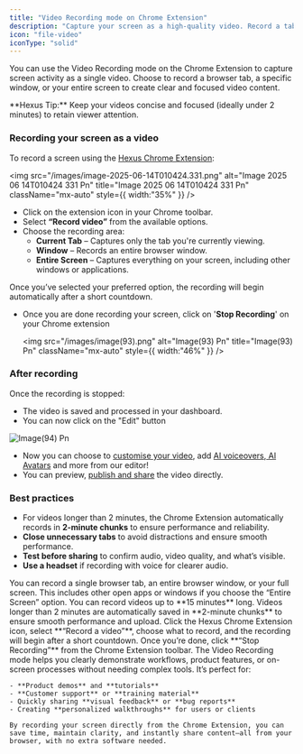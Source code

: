 ```yaml
---
title: "Video Recording mode on Chrome Extension"
description: "Capture your screen as a high-quality video. Record a tab, window, or full screen for easy sharing and seamless playback."
icon: "file-video"
iconType: "solid"
---
```


You can use the Video Recording mode on the Chrome Extension to capture screen activity as a single video. Choose to record a browser tab, a specific window, or your entire screen to create clear and focused video content.

<Tip>
  **Hexus Tip:** Keep your videos concise and focused (ideally under 2 minutes) to retain viewer attention.
</Tip>

### **Recording your screen as a video**

To record a screen using the [Hexus Chrome Extension](https://support.hexus.ai/getting-started/extension):

<img
  src="/images/image-2025-06-14T010424.331.png"
  alt="Image 2025 06 14T010424 331 Pn"
  title="Image 2025 06 14T010424 331 Pn"
  className="mx-auto"
  style={{ width:"35%" }}
/>

- Click on the extension icon in your Chrome toolbar.
- Select **“Record video”** from the available options.
- Choose the recording area:
  - **Current Tab** – Captures only the tab you're currently viewing.
  - **Window** – Records an entire browser window.
  - **Entire Screen** – Captures everything on your screen, including other windows or applications.

Once you’ve selected your preferred option, the recording will begin automatically after a short countdown.

- Once you are done recording your screen, click on '**Stop Recording**' on your Chrome extension

  <img
    src="/images/image(93).png"
    alt="Image(93) Pn"
    title="Image(93) Pn"
    className="mx-auto"
    style={{ width:"46%" }}
  />

### **After recording**

Once the recording is stopped:

- The video is saved and processed in your dashboard.
- You can now click on the "Edit" button

![Image(94) Pn](/images/image\(94\).png)

- Now you can choose to [customise your video](https://support.hexus.ai/getting-started/editing-your-tour), add [AI voiceovers](https://support.hexus.ai/advanced-editing/AI-Voiceovers),[ AI Avatars](https://support.hexus.ai/advanced-editing/AI-Avatar) and more from our editor\!
- You can preview, [publish and share](https://support.hexus.ai/getting-started/publishing-and-sharing) the video directly.

### **Best practices**

- For videos longer than 2 minutes, the Chrome Extension automatically records in **2-minute chunks** to ensure performance and reliability.
- **Close unnecessary tabs** to avoid distractions and ensure smooth performance.
- **Test before sharing** to confirm audio, video quality, and what’s visible.
- **Use a headset** if recording with voice for clearer audio.

<AccordionGroup>
  <Accordion title="1. What can I record using the Video Recording mode?">
    You can record a single browser tab, an entire browser window, or your full screen. This includes other open apps or windows if you choose the “Entire Screen” option.
  </Accordion>
  <Accordion title="2. How long can my recordings be?">
    You can record videos up to **15 minutes** long. Videos longer than 2 minutes are automatically saved in **2-minute chunks** to ensure smooth performance and upload.
  </Accordion>
  <Accordion title="3. How do I start recording?">
    Click the Hexus Chrome Extension icon, select **“Record a video”**, choose what to record, and the recording will begin after a short countdown. Once you’re done, click **“Stop Recording”** from the Chrome Extension toolbar.
  </Accordion>
  <Accordion title="4. What is the Video Recording mode for?">
    The Video Recording mode helps you clearly demonstrate workflows, product features, or on-screen processes without needing complex tools. It’s perfect for:

    - **Product demos** and **tutorials**
    - **Customer support** or **training material**
    - Quickly sharing **visual feedback** or **bug reports**
    - Creating **personalized walkthroughs** for users or clients

    By recording your screen directly from the Chrome Extension, you can save time, maintain clarity, and instantly share content—all from your browser, with no extra software needed.
  </Accordion>
</AccordionGroup>